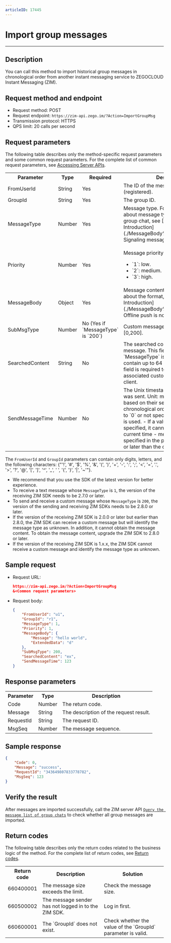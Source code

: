```yaml
---
articleID: 17445
---
```

# Import group messages

- - -

## Description

You can call this method to import historical group messages in chronological order from another instant messaging service to ZEGOCLOUD Instant Messaging (ZIM).

## Request method and endpoint

- Request method: POST
- Request endpoint: `https://zim-api.zego.im/?Action=ImportGroupMsg`
- Transmission protocol: HTTPS
- QPS limit: 20 calls per second

## Request parameters

The following table describes only the method-specific request parameters and some common request parameters. For the complete list of common request parameters, see [Accessing Server APIs](../Accessing%20Server%20APIs.mdx#public-parameters).

<table>
<tbody><tr>
<th>Parameter</th>
<th>Type</th>
<th>Required</th>
<th>Description</th>
</tr>
<tr>
<td>FromUserId</td>
<td>String</td>
<td>Yes</td>
<td>The ID of the message sender (registered). </td>
</tr>
<tr>
<td>GroupId</td>
<td>String</td>
<td>Yes</td>
<td>The group ID. </td>
</tr>
<tr>
<td>MessageType</td>
<td>Number</td>
<td>Yes</td>
<td>Message type. For more information about message types applicable to a group chat, see [MessageBody Introduction](./MessageBody%20Introduction.mdx). Signaling messages are not supported. </td>
</tr>
<tr>
<td>Priority</td>
<td>Number</td>
<td>Yes</td>
<td><p>Message priority. Valid values:</p><ul><li>`1`: low. </li><li>`2`: medium. </li><li>`3`: high. </li></ul></td>
</tr>
<tr>
<td>MessageBody</td>
<td>Object</td>
<td>Yes</td>
<td>Message content. For more information about the format, see [MessageBody Introduction](./MessageBody%20Introduction.mdx). Offline push is not supported. </td>
</tr>
<tr>
<td>SubMsgType</td>
<td>Number</td>
<td>No (Yes if `MessageType` is `200`)</td>
<td>Custom message type. Value range: [0,200]. </td>
</tr>
<tr>
<td>SearchedContent</td>
<td>String</td>
<td>No</td>
<td>The searched content of the custom message. This field is required only if `MessageType` is `200` and can contain up to 64 bytes in length. This field is required to search for associated custom messages on the client. </td>
</tr>
<tr>
<td>SendMessageTime</td>
<td>Number</td>
<td>No</td>
<td>
The Unix timestamp when the message was sent. Unit: ms. Import messages based on their sending timestamps in chronological order.
- If the value is set to `0` or not specified, the current time is used.
- If a value other than `0` is specified, it cannot be earlier than "the current time - message retention days specified in the package × 86400000" or later than the current time.
</td>
</tr>
</tbody></table>

<Note title="Note">

The `FromUserId` and `GroupId` parameters can contain only digits, letters, and the following characters: {"'!', '#', '$', '%', '&', '(', ')', '+', '-', ':', ';', '<', '=', '.', '>', '?', '@', '[', ']', '^', '_', ' ', '{', '}', '|', '~'"}.
</Note>

<Note title="Note">

- We recommend that you use the SDK of the latest version for better experience.
- To receive a text message whose `MessageType` is `1`, the version of the receiving ZIM SDK needs to be 2.7.0 or later.
- To send and receive a custom message whose `MessageType` is `200`, the version of the sending and receiving ZIM SDKs needs to be 2.8.0 or later.
- If the version of the receiving ZIM SDK is 2.0.0 or later but earlier than 2.8.0, the ZIM SDK can receive a custom message but will identify the message type as unknown. In addition, it cannot obtain the message content. To obtain the message content, upgrade the ZIM SDK to 2.8.0 or later.
- If the version of the receiving ZIM SDK is 1.x.x, the ZIM SDK cannot receive a custom message and identify the message type as unknown.
</Note>


## Sample request

- Request URL:

    ```json
    https://zim-api.zego.im/?Action=ImportGroupMsg
    &<Common request parameters>
    ```

- Request body:

    ```json
    {
        "FromUserId": "u1",
        "GroupId": "r1",
        "MessageType": 1,
        "Priority": 1,
        "MessageBody": {
            "Message": "hello world",
            "ExtendedData": "d"
        },
        "SubMsgType": 200,
        "SearchedContent": "ex",
        "SendMessageTime": 123
    }
    ```

## Response parameters

<table>
<tbody><tr>
<th>Parameter</th>
<th>Type</th>
<th>Description</th>
</tr>
<tr>
<td>Code</td>
<td>Number</td>
<td>The return code. </td>
</tr>
<tr>
<td>Message</td>
<td>String</td>
<td>The description of the request result. </td>
</tr>
<tr>
<td>RequestId</td>
<td>String</td>
<td>The request ID. </td>
</tr>
<tr>
<td>MsgSeq</td>
<td>Number</td>
<td>The message sequence. </td>
</tr>
</tbody></table>


## Sample response

```json
{
    "Code": 0,
    "Message": "success",
    "RequestId": "343649807833778782",
    "MsgSeq": 123
}
```

## Verify the result

After messages are imported successfully, call the ZIM server API [`Query the message list of group chats`](../Conversation/Query%20the%20message%20list%20of%20group%20chats.mdx) to check whether all group messages are imported.


## Return codes

The following table describes only the return codes related to the business logic of the method. For the complete list of return codes, see [Return codes](../Return%20codes.mdx).

<table>
<tbody><tr>
<th>Return code</th>
<th>Description</th>
<th>Solution</th>
</tr>
<tr>
<td>660400001</td>
<td>The message size exceeds the limit. </td>
<td>Check the message size. </td>
</tr>
<tr>
<td>660500002</td>
<td>The message sender has not logged in to the ZIM SDK. </td>
<td>Log in first. </td>
</tr>
<tr>
<td>660600001</td>
<td>The `GroupId` does not exist. </td>
<td>Check whether the value of the `GroupId` parameter is valid. </td>
</tr>
</tbody>
</table>
